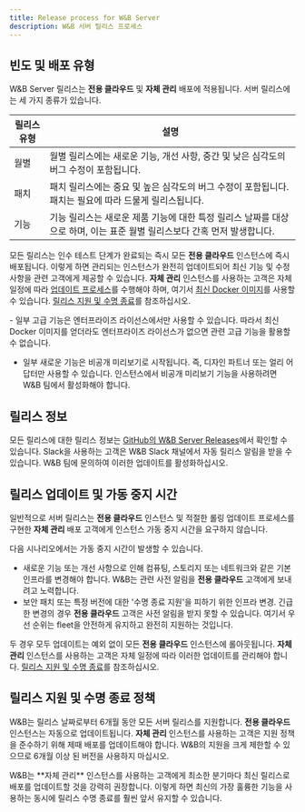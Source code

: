 ```yaml
---
title: Release process for W&B Server
description: W&B 서버 릴리스 프로세스
---
```


## 빈도 및 배포 유형
W&B Server 릴리스는 **전용 클라우드** 및 **자체 관리** 배포에 적용됩니다. 서버 릴리스에는 세 가지 종류가 있습니다.

| 릴리스 유형 | 설명 |
|--------------|-------------|
| 월별 | 월별 릴리스에는 새로운 기능, 개선 사항, 중간 및 낮은 심각도의 버그 수정이 포함됩니다. |
| 패치 | 패치 릴리스에는 중요 및 높은 심각도의 버그 수정이 포함됩니다. 패치는 필요에 따라 드물게 릴리스됩니다. |
| 기능 | 기능 릴리스는 새로운 제품 기능에 대한 특정 릴리스 날짜를 대상으로 하며, 이는 표준 월별 릴리스보다 간혹 먼저 발생합니다. |

모든 릴리스는 인수 테스트 단계가 완료되는 즉시 모든 **전용 클라우드** 인스턴스에 즉시 배포됩니다. 이렇게 하면 관리되는 인스턴스가 완전히 업데이트되어 최신 기능 및 수정 사항을 관련 고객에게 제공할 수 있습니다. **자체 관리** 인스턴스를 사용하는 고객은 자체 일정에 따라 [업데이트 프로세스](/ko/platform/hosting/server-upgrade-process/)를 수행해야 하며, 여기서 [최신 Docker 이미지](https://hub.docker.com/r/wandb/local)를 사용할 수 있습니다. [릴리스 지원 및 수명 종료](#release-support-and-end-of-life-policy)를 참조하십시오.

<Note>
- 일부 고급 기능은 엔터프라이즈 라이선스에서만 사용할 수 있습니다. 따라서 최신 Docker 이미지를 얻더라도 엔터프라이즈 라이선스가 없으면 관련 고급 기능을 활용할 수 없습니다.

- 일부 새로운 기능은 비공개 미리보기로 시작됩니다. 즉, 디자인 파트너 또는 얼리 어답터만 사용할 수 있습니다. 인스턴스에서 비공개 미리보기 기능을 사용하려면 W&B 팀에서 활성화해야 합니다.
</Note>

## 릴리스 정보
모든 릴리스에 대한 릴리스 정보는 [GitHub의 W&B Server Releases](https://github.com/wandb/server/releases)에서 확인할 수 있습니다. Slack을 사용하는 고객은 W&B Slack 채널에서 자동 릴리스 알림을 받을 수 있습니다. W&B 팀에 문의하여 이러한 업데이트를 활성화하십시오.

## 릴리스 업데이트 및 가동 중지 시간
일반적으로 서버 릴리스는 **전용 클라우드** 인스턴스 및 적절한 롤링 업데이트 프로세스를 구현한 **자체 관리** 배포 고객에게 인스턴스 가동 중지 시간을 요구하지 않습니다.

다음 시나리오에서는 가동 중지 시간이 발생할 수 있습니다.
* 새로운 기능 또는 개선 사항으로 인해 컴퓨팅, 스토리지 또는 네트워크와 같은 기본 인프라를 변경해야 합니다. W&B는 관련 사전 알림을 **전용 클라우드** 고객에게 보내려고 노력합니다.
* 보안 패치 또는 특정 버전에 대한 '수명 종료 지원'을 피하기 위한 인프라 변경. 긴급한 변경의 경우 **전용 클라우드** 고객은 사전 알림을 받지 못할 수 있습니다. 여기서 우선 순위는 fleet을 안전하게 유지하고 완전히 지원하는 것입니다.

두 경우 모두 업데이트는 예외 없이 모든 **전용 클라우드** 인스턴스에 롤아웃됩니다. **자체 관리** 인스턴스를 사용하는 고객은 자체 일정에 따라 이러한 업데이트를 관리해야 합니다. [릴리스 지원 및 수명 종료](#release-support-and-end-of-life-policy)를 참조하십시오.

## 릴리스 지원 및 수명 종료 정책
W&B는 릴리스 날짜로부터 6개월 동안 모든 서버 릴리스를 지원합니다. **전용 클라우드** 인스턴스는 자동으로 업데이트됩니다. **자체 관리** 인스턴스를 사용하는 고객은 지원 정책을 준수하기 위해 제때 배포를 업데이트해야 합니다. W&B의 지원을 크게 제한할 수 있으므로 6개월 이상 된 버전을 사용하지 마십시오.

<Note>
W&B는 **자체 관리** 인스턴스를 사용하는 고객에게 최소한 분기마다 최신 릴리스로 배포를 업데이트할 것을 강력히 권장합니다. 이렇게 하면 최신의 가장 훌륭한 기능을 사용하는 동시에 릴리스 수명 종료를 훨씬 앞서 유지할 수 있습니다.
</Note>
